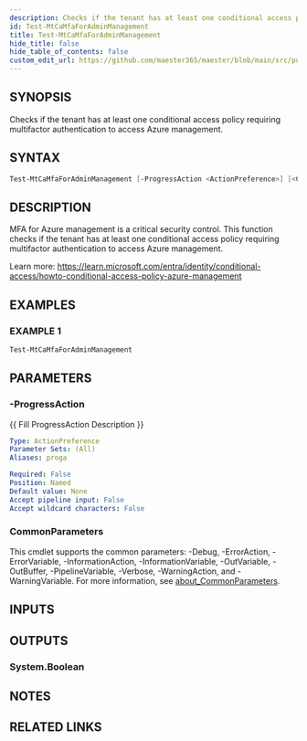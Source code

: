 ```yaml
---
description: Checks if the tenant has at least one conditional access policy requiring multifactor authentication to access Azure management.
id: Test-MtCaMfaForAdminManagement
title: Test-MtCaMfaForAdminManagement
hide_title: false
hide_table_of_contents: false
custom_edit_url: https://github.com/maester365/maester/blob/main/src/public/Test-MtCaMfaForAdminManagement.ps1
---
```


## SYNOPSIS

Checks if the tenant has at least one conditional access policy requiring multifactor authentication to access Azure management.

## SYNTAX

```powershell
Test-MtCaMfaForAdminManagement [-ProgressAction <ActionPreference>] [<CommonParameters>]
```

## DESCRIPTION

MFA for Azure management is a critical security control.
This function checks if the tenant has at least one
conditional access policy requiring multifactor authentication to access Azure management.

Learn more:
https://learn.microsoft.com/entra/identity/conditional-access/howto-conditional-access-policy-azure-management

## EXAMPLES

### EXAMPLE 1

```powershell
Test-MtCaMfaForAdminManagement
```

## PARAMETERS

### -ProgressAction

\{\{ Fill ProgressAction Description \}\}

```yaml
Type: ActionPreference
Parameter Sets: (All)
Aliases: proga

Required: False
Position: Named
Default value: None
Accept pipeline input: False
Accept wildcard characters: False
```

### CommonParameters

This cmdlet supports the common parameters: -Debug, -ErrorAction, -ErrorVariable, -InformationAction, -InformationVariable, -OutVariable, -OutBuffer, -PipelineVariable, -Verbose, -WarningAction, and -WarningVariable. For more information, see [about_CommonParameters](http://go.microsoft.com/fwlink/?LinkID=113216).

## INPUTS

## OUTPUTS

### System.Boolean

## NOTES

## RELATED LINKS
